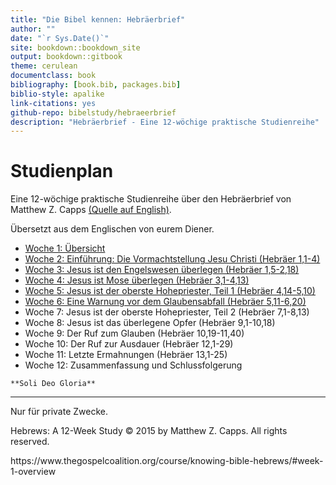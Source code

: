 ```yaml
--- 
title: "Die Bibel kennen: Hebräerbrief"
author: ""
date: "`r Sys.Date()`"
site: bookdown::bookdown_site
output: bookdown::gitbook
theme: cerulean
documentclass: book
bibliography: [book.bib, packages.bib]
biblio-style: apalike
link-citations: yes
github-repo: bibelstudy/hebraeerbrief
description: "Hebräerbrief - Eine 12-wöchige praktische Studienreihe"
---
```


# Studienplan

Eine 12-wöchige praktische Studienreihe über den Hebräerbrief
von Matthew Z. Capps [(Quelle auf English)](https://www.thegospelcoalition.org/course/knowing-bible-hebrews).

Übersetzt aus dem Englischen von eurem Diener.





* [Woche 1: Übersicht](#woche01)
* [Woche 2: Einführung: Die Vormachtstellung Jesu Christi (Hebräer 1,1-4)](#woche02)
* [Woche 3: Jesus ist den Engelswesen überlegen (Hebräer 1,5-2,18)](#woche03)
* [Woche 4: Jesus ist Mose überlegen (Hebräer 3,1-4,13)](#woche04)
* [Woche 5: Jesus ist der oberste Hohepriester, Teil 1 (Hebräer 4,14-5,10)](#woche05)
* [Woche 6: Eine Warnung vor dem Glaubensabfall (Hebräer 5,11-6,20)](#woche06)
* Woche 7: Jesus ist der oberste Hohepriester, Teil 2 (Hebräer 7,1-8,13)
* Woche 8: Jesus ist das überlegene Opfer (Hebräer 9,1-10,18)
* Woche 9: Der Ruf zum Glauben (Hebräer 10,19-11,40)
* Woche 10: Der Ruf zur Ausdauer (Hebräer 12,1-29)
* Woche 11: Letzte Ermahnungen (Hebräer 13,1-25)
* Woche 12: Zusammenfassung und Schlussfolgerung



```block
**Soli Deo Gloria**
```

***

Nur für private Zwecke.

Hebrews: A 12-Week Study © 2015 by Matthew Z. Capps. All rights reserved.

https://www.thegospelcoalition.org/course/knowing-bible-hebrews/#week-1-overview
